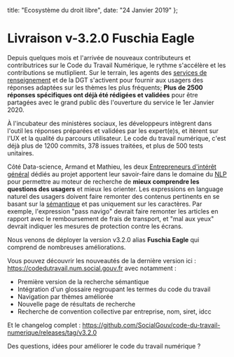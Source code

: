 
  title: "Ecosystème du droit libre",
  date: "24 Janvier 2019"
};

<LayoutCDTN meta={meta}>

# Livraison v-3.2.0 Fuschia Eagle

Depuis quelques mois et l'arrivée de nouveaux contributeurs et contributrices sur le Code du Travail Numérique, le rythme s'accélère et les contributions se mutliplient. Sur le terrain, les agents des [services de renseignement](http://direccte.gouv.fr) et de la DGT s'activent pour fournir aux usagers des réponses adaptées sur les thèmes les plus fréquents; **Plus de 2500 réponses spécifiques ont déjà été rédigées et validées** pour être partagées avec le grand public dès l'ouverture du service le 1er Janvier 2020.

À l'incubateur des ministères sociaux, les développeurs intègrent dans l'outil les réponses préparées et validées par les expert(e)s, et itèrent sur l'UX et la qualité du parcours utilisateur. Le code du travail numérique, c'est déjà plus de 1200 commits, 378 issues traitées, et plus de 500 tests unitaires.

Côté Data-science, Armand et Mathieu, les deux [Entrepreneurs d'intérêt général](https://entrepreneur-interet-general.etalab.gouv.fr/) dédiés au projet apportent leur savoir-faire dans le domaine du [NLP](https://fr.wikipedia.org/wiki/Traitement_automatique_du_langage_naturel) pour permettre au moteur de recherche de **mieux comprendre les questions des usagers** et mieux les orienter. Les expressions en language naturel des usagers doivent faire remonter des contenus pertinents en se basant sur la [sémantique](https://fr.wikipedia.org/wiki/Recherche_s%C3%A9mantique) et pas uniquement sur les caractères. Par exemple, l'expression "pass navigo" devrait faire remonter les articles en rapport avec le remboursement de frais de transport, et "mal aux yeux" devrait indiquer les mesures de protection contre les écrans.

Nous venons de déployer la version v3.2.0 alias **Fuschia Eagle** qui comprend de nombreuses améliorations.

Vous pouvez découvrir les nouveautés de la dernière version ici : https://codedutravail.num.social.gouv.fr avec notamment :

- Première version de la recherche sémantique
- Intégration d'un glossaire regroupant les termes du code du travail
- Navigation par thèmes améliorée
- Nouvelle page de résultats de recherche
- Recherche de convention collective par entreprise, nom, siret, idcc

Et le changelog complet : https://github.com/SocialGouv/code-du-travail-numerique/releases/tag/v3.2.0

Des questions, idées pour améliorer le code du travail numérique ?

</LayoutCDTN>
